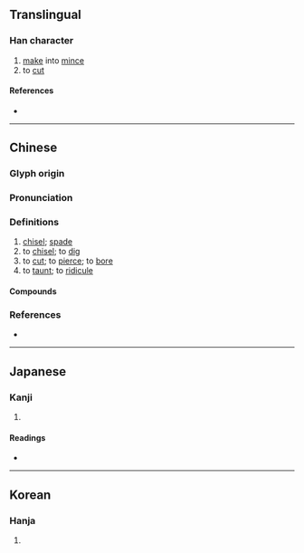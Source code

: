 {{character info}}
==Translingual==

===Han character===
{{Han char|rn=18|rad=刀|as=17|sn=19|four=22200|canj=NILN|ids=⿰毚刂}}

# [[make]] into [[mince]]
# to [[cut]]

====References====
* {{Han ref|kx=0145.380|dkj=02273|dj=0327.190|hdz=10362.180|uh=5296|ud=21142|bh=F1ED|bd=61933}}

----

==Chinese==
{{zh-forms}}

===Glyph origin===
{{Han etym}}

===Pronunciation===
{{zh-pron
|m=chán
|c=caam4,caam5
|oc=y
|cat=
}}

===Definitions===
{{zh-hanzi}}

# [[chisel]]; [[spade]]
# to [[chisel]]; to [[dig]]
# to [[cut]]; to [[pierce]]; to [[bore]]
# to [[taunt]]; to [[ridicule]]

====Compounds====
{{zh-der|劖言訕語}}

===References===
* {{R:twedu|B00248}}

----

==Japanese==

===Kanji===
{{ja-kanji|grade=|rs=刀17}}

# {{rfdef|ja|sort=刀17}}

====Readings====
* {{ja-readings|on=さん, ざん|kun=た-つ, けず-る}}

----

==Korean==

===Hanja===
{{ko-hanja|hangeul=참|rv=cham|mr=ch'am}}

# {{rfdef|ko|sort=刀17}}